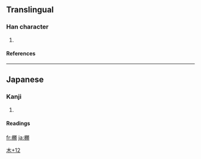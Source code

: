 ==Translingual==
===Han character===
{{Han char|rn=75|rad=木|as=12|sn=16|four=|canj=木月火尸 (DBFS)}}
# {{defn|Han|sort=木12}}
====References====
{{Han ref|kx=0555.311|dkj=15624|hdz=21294.051|uh=6A73|ud=27251}}

----
==Japanese==
===Kanji===
{{ja-kanji|grade=|rs=木12}}
# {{defn|Japanese}} 
====Readings====
{{ja-readings|on=|kun=[[ぬで]] (nude)}}




[[Category:Japanese-only CJKV Characters|木+12]]

[[fr:橳]]
[[ja:橳]]